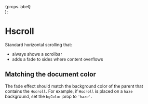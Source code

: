 

  <div
    className="fontSize--xl display--inlineFlex alignChild--center--center media--xl color--red"
    style={{
      outline: '1px dotted red',
      background: 'pink',
    }}
  >
    {props.label}
  </div>
);

<Meta title="Layout|Hscroll" decorators={[withKnobs]} component={Hscroll} />

# Hscroll

<Story name="Knobs">
  <Hscroll
    enableFade={boolean('Enable Fade', true)}
    enableGutter={boolean('Enable scrollbar gutter background', false)}
    bgColor={radios('Background Color', { haze: 'haze', white: 'white' }, 'white')}
    style={{ width: '400px' }}
  >
    <ExampleItem label="1" />
    <ExampleItem label="2" />
    <ExampleItem label="3" />
    <ExampleItem label="4" />
    <ExampleItem label="5" />
    <ExampleItem label="6" />
    <ExampleItem label="7" />
    <ExampleItem label="8" />
    <ExampleItem label="9" />
    <ExampleItem label="10" />
    <ExampleItem label="11" />
    <ExampleItem label="12" />
    <ExampleItem label="13" />
    <ExampleItem label="14" />
    <ExampleItem label="15" />
  </Hscroll>
</Story>

Standard horizontal scrolling that:

- always shows a scrollbar
- adds a fade to sides where content overflows

## Matching the document color
The fade effect should match the background color of the parent that contains the
`Hscroll`. For example, if `Hscroll` is placed on a `haze` background, set the `bgColor`
prop to `'haze'`.

<Props of={Hscroll} />
